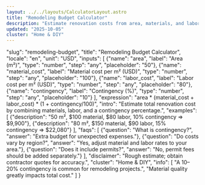 ```yaml
---
layout: ../../layouts/CalculatorLayout.astro
title: "Remodeling Budget Calculator"
description: "Estimate renovation costs from area, materials, and labor."
updated: "2025-10-05"
cluster: "Home & DIY"
---
```


  "slug": "remodeling-budget",
  "title": "Remodeling Budget Calculator",
  "locale": "en",
  "unit": "USD",
  "inputs": [
    {"name": "area", "label": "Area (m²)", "type": "number", "step": "any", "placeholder": "50"},
    {"name": "material_cost", "label": "Material cost per m² (USD)", "type": "number", "step": "any", "placeholder": "100"},
    {"name": "labor_cost", "label": "Labor cost per m² (USD)", "type": "number", "step": "any", "placeholder": "80"},
    {"name": "contingency", "label": "Contingency (%)", "type": "number", "step": "any", "placeholder": "10"}
  ],
  "expression": "area * (material_cost + labor_cost) * (1 + contingency/100)",
  "intro": "Estimate total renovation cost by combining materials, labor, and a contingency percentage.",
  "examples": [
    {"description": "50 m², $100 material, $80 labor, 10% contingency ⇒ $9,900"},
    {"description": "80 m², $150 material, $90 labor, 15% contingency ⇒ $22,080"}
  ],
  "faqs": [
    {"question": "What is contingency?", "answer": "Extra budget for unexpected expenses."},
    {"question": "Do costs vary by region?", "answer": "Yes, adjust material and labor rates to your area."},
    {"question": "Does it include permits?", "answer": "No, permit fees should be added separately."}
  ],
  "disclaimer": "Rough estimate; obtain contractor quotes for accuracy.",
  "cluster": "Home & DIY",
  "info": [
    "A 10–20% contingency is common for remodeling projects.",
    "Material quality greatly impacts total cost."
  ]
}

<Calculator schema={schema} />
